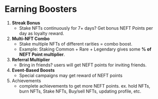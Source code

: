 # Earning Boosters

1. **Streak Bonus**
   * Stake NFTs continuously for 7+ days? Get bonus NEFT Points per day as loyalty reward.
2. **Multi-NFT Combo**
   * Stake multiple NFTs of different rarities = combo boost.
   * Example: Staking Common + Rare + Legendary gives some **% of NEFT Point multiplier**.
3. **Referral Multiplier**
   * Bring in friends? users will get NEFT points for inviting friends.
4. **Event-Based Boosts**
   * Special campaigns may get reward of NEFT points
5. Achievements
   * complete achievements to get more NEFT points. ex. hold NFTs, burn NFTs, Stake NFTs, Buy/sell NFTs, updating profile, etc.

